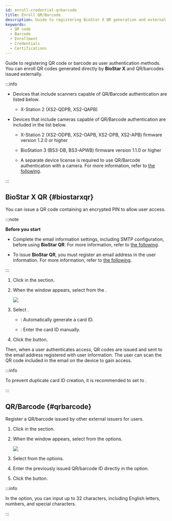 ```yaml
---
id: enroll-credential-qrbarcode
title: Enroll QR/Barcode
description: Guide to registering BioStar X QR generation and external issuance QR/Barcode as user authentication methods.
keywords:
  - QR code
  - Barcode
  - Enrollment
  - Credentials
  - Certifications
---
```


Guide to registering QR code or barcode as user authentication methods. You can enroll QR codes generated directly by **BioStar X** and QR/barcodes issued externally.

:::info

* Devices that include scanners capable of QR/Barcode authentication are listed below.

  * X-Station 2 (XS2-QDPB, XS2-QAPB)

* Devices that include cameras capable of QR/Barcode authentication are included in the list below.

  * X-Station 2 (XS2-ODPB, XS2-OAPB, XS2-DPB, XS2-APB) firmware version 1.2.0 or higher

  * BioStation 3 (BS3-DB, BS3-APWB) firmware version 1.1.0 or higher

  * A separate device license is required to use QR/Barcode authentication with a camera. For more information, refer to [the following](settings-license-device-license).

:::

## BioStar X QR {#biostarxqr}

You can issue a QR code containing an encrypted PIN to allow user access.

:::note

**Before you start**

* Complete the email information settings, including SMTP configuration, before using **BioStar QR**. For more information, refer to [the following](settings-email-setting).

* To issue **BioStar QR**, you must register an email address in the user information. For more information, refer to [the following](add-user-basic-info).

:::

1. Click <Cmd sid='button.addQr' product='2' /> in the <Cmd sid='common.credential' product='2' /> section.

2. When the <Cmd sid='user.header.qr' product='2' /> window appears, select <Cmd sid='team.user.biostarQr' /> from the <Cmd sid='user.qrType' product='2' />.

   <Image src='/img/biostarx-new-user-credential-biostarqr.png' />

3. Select <Cmd sid='zone.intrusion.inputType' product='2' />.

   * <Cmd sid='user.random.cardid' product='2' />: Automatically generate a card ID.

   * <Cmd sid='user.manual.input' product='2' />: Enter the card ID manually.

4. Click the <Cmd sid='button.enroll' product='2' /> button.

Then, when a user authenticates access, QR codes are issued and sent to the email address registered with user information. The user can scan the QR code included in the email on the device to gain access.

:::info

To prevent duplicate card ID creation, it is recommended to set <Cmd sid='zone.intrusion.inputType' product='2' /> to <Cmd sid='user.random.cardid' product='2' />.

:::

## QR/Barcode {#qrbarcode}

Register a QR/barcode issued by other external issuers for users.

1. Click <Cmd sid='button.addQr' product='2' /> in the <Cmd sid='common.credential' product='2' /> section.

2. When the <Cmd sid='user.header.qr' product='2' /> window appears, select <Cmd sid='team.user.credential.qrBarcode.title' /> from the <Cmd sid='user.qrType' product='2' /> options.

   <Image src='/img/biostarx-new-user-credential-qrbarcode.png' />

3. Select <Cmd sid='common.enterManually' product='2' /> from the <Cmd sid='common.registrationOption' product='2' /> options.

4. Enter the previously issued QR/barcode ID directly in the <Cmd sid='user.cardId' product='2' /> option.

5. Click the <Cmd sid='button.enroll' product='2' /> button.

:::info

In the <Cmd sid='user.cardId' product='2' /> option, you can input up to 32 characters, including English letters, numbers, and special characters.

:::
